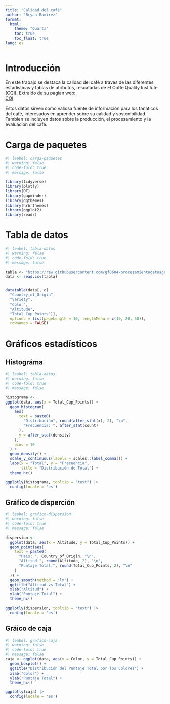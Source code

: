 ---
title: "Calidad del café"
author: "Bryan Ramirez"
format:
  html: 
    theme: "Quartz" 
    toc: true
    toc_float: true
lang: es
---
# Introducción
En este trabajo se destaca la calidad del café a traves de las diferentes estadisticas y tablas de atributos, rescatadas de El Coffe Quality Institute (CQI). Extraido de su pagian web: \
[CQI](https://github.com/fatih-boyar/coffee-quality-data-CQI)

Estos datos sirven como valiosa fuente de información para los fanaticos del café, interesados en aprender sobre su calidad y sostenibilidad. Tambien se incluyen datos sobre la producción, el procesamiento y la evaluación del café. 

# Carga de paquetes
```{r}
#| leabel: carga-paquetes
#| warning: false
#| code-fold: true
#| message: false

library(tidyverse)
library(plotly)
library(DT)
library(gapminder)
library(ggthemes)
library(hrbrthemes)
library(ggplot2)
library(readr)
```


# Tabla de datos

```{r}
#| leabel: tabla-datos
#| warning: false
#| code-fold: true
#| message: false

tabla <- "https://raw.githubusercontent.com/gf0604-procesamientodatosgeograficos/2023-i/main/datos/cqi/coffee-quality.csv"
data <- read.csv(tabla)


datatable(data[, c(
  "Country_of_Origin", 
  "Variety", 
  "Color", 
  "Altitude", 
  "Total_Cup_Points")],
  options = list(pageLength = 10, lengthMenu = c(10, 20, 50)),
  rownames = FALSE)

```

# Gráficos estadísticos

## Histográma

```{r}
#| leabel: tabla-datos
#| warning: false
#| code-fold: true
#| message: false

histograma <-
ggplot(data, aes(x = Total_Cup_Points)) +
  geom_histogram(
    aes(
      text = paste0(
        "Distribución", round(after_stat(x), 2), "\n",
        "Frecuencia: ", after_stat(count)
      ),
      y = after_stat(density) 
    ),
    bins = 10
  ) +
  geom_density() +
  scale_y_continuous(labels = scales::label_comma()) +
  labs(x = "Total", y = "Frecuencia", 
       title = "Distribución de Total") +
  theme_hc()

ggplotly(histograma, tooltip = "text") |>
  config(locale = 'es')

```

## Gráfico de disperción

```{r}
#| leabel: grafico-dispersion
#| warning: false
#| code-fold: true
#| message: false

dispersion <-
  ggplot(data, aes(x = Altitude, y = Total_Cup_Points)) +
  geom_point(aes(
    text = paste0(
      "País: ", Country_of_Origin, "\n",
      "Altitud:", round(Altitude, 2), "\n",
      "Puntaje Total:", round(Total_Cup_Points, 2), "\n"
    )
  )) +
  geom_smooth(method = "lm") +
  ggtitle("Altitud vs Total") +
  xlab("Altitud") +
  ylab("Puntaje Total") +
  theme_hc()  

ggplotly(dispersion, tooltip = "text") |>
  config(locale = 'es')
```


## Gráico de caja

```{r}
#| leabel: grafico-caja
#| warning: false
#| code-fold: true
#| message: false
caja <- ggplot(data, aes(x = Color, y = Total_Cup_Points)) +
  geom_boxplot() +
  ggtitle("Distribución del Puntaje Total por los Colores") +
  xlab("Color") +
  ylab("Puntaje Total") +
  theme_hc()

ggplotly(caja) |> 
  config(locale = 'es')
```



